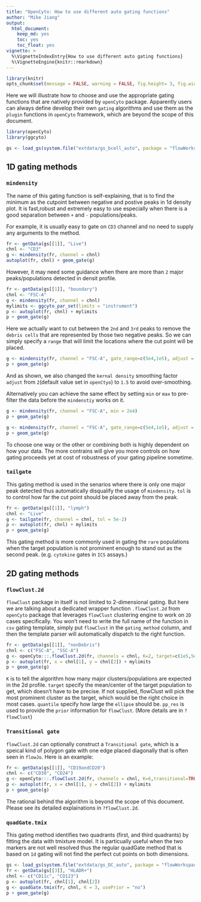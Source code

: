 ```yaml
---
title: "OpenCyto: How to use different auto gating functions"
author: "Mike Jiang"
output: 
  html_document: 
    keep_md: yes
    toc: yes
    toc_float: yes
vignette: >    
  %\VignetteIndexEntry{How to use different auto gating functions}    
  %\VignetteEngine{knitr::rmarkdown}
---
```


```r
library(knitr)
opts_chunk$set(message = FALSE, warning = FALSE, fig.height= 3, fig.width= 5)
```


Here we will illustrate how to choose and use the appropriate gating functions that are natively provided by `openCyto` package. Apparently users can always define develop their own `gating` algorithms and use them as the `plugin` functions in `openCyto` framework, which are beyond the scope of this document.


```r
library(openCyto)
library(ggcyto)

gs <- load_gs(system.file("extdata/gs_bcell_auto", package = "flowWorkspaceData"))
```
## 1D gating methods
### `mindensity`
The name of this gating function is self-explaining, that is to find the minimum as the cutpoint between negative and postive peaks in 1d density plot. It is fast,robust and extremely easy to use especially when there is a good separation between `+` and `-` populations/peaks.

For example, it is usually easy to gate on `CD3` channel and no need to supply any arguments to the method.

```r
fr <- getData(gs[[1]], "Live")
chnl <- "CD3"
g <- mindensity(fr, channel = chnl)
autoplot(fr, chnl) + geom_gate(g)
```

However, it may need some guidance when there are more than `2` major peaks/populations detected in densit profile.
```r
fr <- getData(gs[[1]], "boundary")
chnl <- "FSC-A"
g <- mindensity(fr, channel = chnl)
mylimits <- ggcyto_par_set(limits = "instrument")
p <- autoplot(fr, chnl) + mylimits
p + geom_gate(g)
```

Here we actually want to cut between the `2nd` and `3rd` peaks to remove the `debris cells` that are represented by those two negative peaks. So we can simply specify a `range` that will limit the locations where the cut point will be placed. 
```r
g <- mindensity(fr, channel = "FSC-A", gate_range=c(5e4,1e5), adjust = 1.5)
p + geom_gate(g)
```

And as shown, we also changed the `kernal density`  smoothing factor `adjust` from  `2`(default value set in `openCtyo`) to `1.5` to avoid over-smoothing.

Alternatively you can achieve the same effect by setting `min` or `max` to pre-filter the data before the `mindenstiy` works on it.
```r
g <- mindensity(fr, channel = "FSC-A", min = 2e4)
p + geom_gate(g)
```


```r
g <- mindensity(fr, channel = "FSC-A", gate_range=c(5e4,1e5), adjust = 1.5)
p + geom_gate(g)
```

To choose one way or the other or combining both is highly dependent on how your data. The more contrains will give you more controls on how gating proceeds yet at cost of robustness of your gating pipeline sometime.

### `tailgate`
This gating method is used in the senarios where there is only one major peak detected thus automatically disqualify the usage of `mindensity`. `tol` is to control how far the cut point should be placed away from the peak. 

```r
fr <- getData(gs[[1]], "lymph")
chnl <- "Live"
g <- tailgate(fr, channel = chnl, tol = 5e-2)
p <- autoplot(fr, chnl) + mylimits
p + geom_gate(g)

```

This gating method is more commonly used in gating the `rare` populations when the target population is not prominent enough to stand out as the second peak. (e.g. `cytokine` gates in `ICS` assays.)

## 2D gating methods
### `flowClust.2d`
`flowClust` package in itself is not limited to 2-dimensional gating. But here we are talking about a dedicated wrapper function `.flowClust.2d` from `openCyto` package that leverages `flowClust` clustering engine to work on `2D` cases specifically. You won't need to write the full name of the function in `csv` gating template, simply put `flowClust` in the `gating_method` column, and then the template parser will automatically dispatch to the right function.

```r
fr <- getData(gs[[1]], "nonDebris")
chnl <- c("FSC-A", "SSC-A")
g <- openCyto:::.flowClust.2d(fr, channels = chnl, K=2, target=c(1e5,5e4), quantile=0.95, pp_res = NULL)
p <- autoplot(fr, x = chnl[1], y = chnl[2]) + mylimits
p + geom_gate(g)
```

`K` is to tell the algorithm how many major clusters/populations are expected in the 2d profile. `target` specify the mean/center of the target population to get, which doesn't have to be precise. If not supplied, flowClust will pick the most prominent cluster as the target, which would be the right choice in most cases.
`quantile` specify how large the `ellipse` should be. `pp_res` is used to provide the `prior` information for `flowClust`. (More details are in `?flowClust`)

### `Transitional gate`
`flowClust.2d` can optionally construct a `Transitional gate`, which is a speical kind of polygon gate with one edge placed diagonally that is often seen in `flowJo`. Here is an example:
```r
fr <- getData(gs[[1]], "CD19andCD20")
chnl <- c("CD38", "CD24")
g <- openCyto:::.flowClust.2d(fr, channels = chnl, K=6,transitional=TRUE,target=c(3.5e3,3.5e3), quantile=0.95,translation=0.15, pp_res = NULL)
p <- autoplot(fr, x = chnl[1], y = chnl[2]) + mylimits
p + geom_gate(g)
```

The rational behind the algorithm is beyond the scope of this document. Please see its detailed explainations in `?flowClust.2d`.

### `quadGate.tmix`
This gating method identifies two quadrants (first, and third quadrants) by fitting the data with tmixture model.
It is particually useful when the two markers are not well resolved thus the regular quadGate method
that is based on `1d` gating will not find the perfect cut points on both dimensions.
```r
gs <- load_gs(system.file("extdata/gs_DC_auto", package = "flowWorkspaceData"))
fr <- getData(gs[[3]], "HLADR+")
chnl <- c("CD11c", "CD123")
p <- autoplot(fr, chnl[1], chnl[2])
g <- quadGate.tmix(fr, chnl, K = 3, usePrior = "no")
p + geom_gate(g)
```

